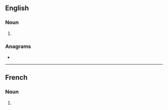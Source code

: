 ==English==

===Noun===
{{head|en|noun form}}

# {{plural of|en|oscillation}}

===Anagrams===
* {{anagrams|en|a=aciillnoosst|colonialists}}

----

==French==

===Noun===
{{head|fr|noun form|g=f}}

# {{plural of|fr|oscillation}}